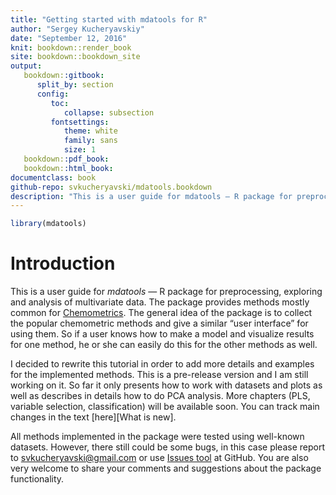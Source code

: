 ```yaml
---
title: "Getting started with mdatools for R"
author: "Sergey Kucheryavskiy"
date: "September 12, 2016"
knit: bookdown::render_book 
site: bookdown::bookdown_site
output:
   bookdown::gitbook:
      split_by: section
      config:
         toc:
            collapse: subsection
         fontsettings:
            theme: white
            family: sans
            size: 1      
   bookdown::pdf_book:
   bookdown::html_book:
documentclass: book
github-repo: svkucheryavski/mdatools.bookdown
description: "This is a user guide for mdatools — R package for preprocessing, exploring and analysis of multivariate data. The package provides methods mostly common for Chemometrics. The general idea of the package is to collect most of the common chemometric methods and give a similar user interface for using them. So if a user knows how to make a model and visualise results for one method, he or she can easily do this for the others."
---
```


```r
library(mdatools)
```

# Introduction {-}

This is a user guide for _mdatools_ — R package for preprocessing, exploring and analysis of multivariate data. The package provides methods mostly common for [Chemometrics](http://en.wikipedia.org/wiki/Chemometrics). The general idea of the package is to collect the popular chemometric methods and give a similar "user interface" for using them. So if a user knows how to make a model and visualize results for one method, he or she can easily do this for the other methods as well.

I decided to rewrite this tutorial in order to add more details and examples for the implemented methods. This is a pre-release 
version and I am still working on it. So far it only presents how to work with datasets and plots as well as describes in details
how to do PCA analysis. More chapters (PLS, variable selection, classification) will be available soon. You can track main changes 
in the text [here][What is new].

All methods implemented in the package were tested using well-known datasets. However, there still could be some bugs, in this case 
please report to [svkucheryavski@gmail.com](/mailto:svkucheryavski@gmail.com) or use [Issues tool](https://github.com/svkucheryavski/mdatools/issues) at GitHub. You are also very welcome to share your comments and suggestions about the package functionality.

